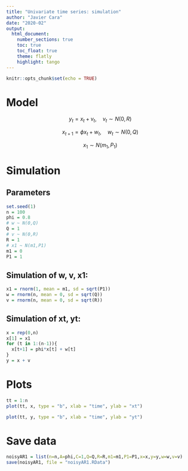 ```yaml
---
title: "Univariate time series: simulation"
author: "Javier Cara"
date: "2020-02"
output: 
  html_document:
    number_sections: true
    toc: true
    toc_float: true
    theme: flatly
    highlight: tango
---
```


```r
knitr::opts_chunk$set(echo = TRUE)
```

# Model

$$
y_t = x_t + v_t, \quad v_t \sim N(0,R)
$$

$$
x_{t+1} = \phi x_{t} + w_t, \quad w_t \sim N(0,Q)
$$

$$
x_1 \sim N(m_1,P_1)
$$


# Simulation

## Parameters

```r
set.seed(1)
n = 100
phi = 0.8
# w ~ N(0,Q)
Q = 1
# v ~ N(0,R)
R = 1
# x1 ~ N(m1,P1)
m1 = 0
P1 = 1
```

## Simulation of w, v, x1:

```r
x1 = rnorm(1, mean = m1, sd = sqrt(P1))
w = rnorm(n, mean = 0, sd = sqrt(Q))
v = rnorm(n, mean = 0, sd = sqrt(R))
```

## Simulation of xt, yt:

```r
x = rep(0,n)
x[1] = x1
for (t in 1:(n-1)){
  x[t+1] = phi*x[t] + w[t]
}
y = x + v
```

# Plots

```r
tt = 1:n
plot(tt, x, type = "b", xlab = "time", ylab = "xt")
```

```r
plot(tt, y, type = "b", xlab = "time", ylab = "yt")
```

# Save data

```r
noisyAR1 = list(n=n,A=phi,C=1,Q=Q,R=R,m1=m1,P1=P1,x=x,y=y,w=w,v=v)
save(noisyAR1, file = "noisyAR1.RData")
```


